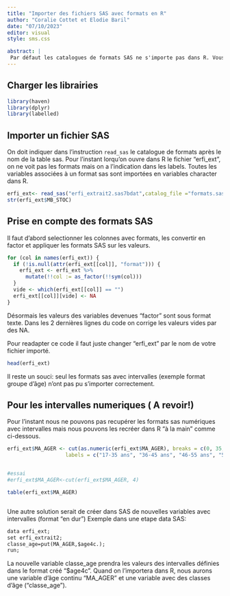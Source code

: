 ```yaml
---
title: "Importer des fichiers SAS avec formats en R"
author: "Coralie Cottet et Elodie Baril"
date: "07/10/2023"
editor: visual
style: sms.css

abstract: |
 Par défaut les catalogues de formats SAS ne s'importe pas dans R. Vous trouverez dans cette fiche comment importer des tables SAS associées à un catalogue de formats. 
---
```


## Charger les librairies

```r
library(haven)
library(dplyr)
library(labelled)
```

## Importer un fichier SAS

On doit indiquer dans l'instruction `read_sas` le catalogue de formats après le nom de la table sas. Pour l'instant lorqu'on ouvre dans R le fichier "erfi_ext", on ne voit pas les formats mais on a l'indication dans les labels. Toutes les variables associées à un format sas sont importées en variables character dans R.

```r
erfi_ext<- read_sas("erfi_extrait2.sas7bdat",catalog_file ="formats.sas7bcat")
str(erfi_ext$MB_STOC)
```

## Prise en compte des formats SAS

Il faut d'abord selectionner les colonnes avec formats, les convertir en factor et appliquer les formats SAS sur les valeurs.

```r
for (col in names(erfi_ext)) {
  if (!is.null(attr(erfi_ext[[col]], "format"))) {
    erfi_ext <- erfi_ext %>%
      mutate(!!col := as_factor(!!sym(col)))  
  }
  vide <- which(erfi_ext[[col]] == "") 
  erfi_ext[[col]][vide] <- NA 
}

```

Désormais les valeurs des variables devenues "factor" sont sous format texte. Dans les 2 dernières lignes du code on corrige les valeurs vides par des NA.

Pour readapter ce code il faut juste changer "erfi_ext" par le nom de votre fichier importé.

```r
head(erfi_ext)
```

Il reste un souci: seul les formats sas avec intervalles (exemple format groupe d'âge) n'ont pas pu s'importer correctement.

## Pour les intervalles numeriques ( A revoir!)

Pour l'instant nous ne pouvons pas recupérer les formats sas numériques avec intervalles mais nous pouvons les recréer dans R "à la main" comme ci-dessous.

```r
erfi_ext$MA_AGER <- cut(as.numeric(erfi_ext$MA_AGER), breaks = c(0, 35, 45, 55, Inf), 
                   labels = c("17-35 ans", "36-45 ans", "46-55 ans", "56 ans et plus"))


#essai
#erfi_ext$MA_AGER<-cut(erfi_ext$MA_AGER, 4)

table(erfi_ext$MA_AGER)



```

Une autre solution serait de créer dans SAS de nouvelles variables avec intervalles (format "en dur") Exemple dans une etape data SAS:

``` markdown
data erfi_ext;
set erfi_extrait2;
classe_age=put(MA_AGER,$age4c.);
run;
```

La nouvelle variable classe_age prendra les valeurs des intervalles définies dans le format créé "\$age4c". Quand on l'importera dans R, nous aurons une variable d'âge continu "MA_AGER" et une variable avec des classes d'âge ("classe_age").
